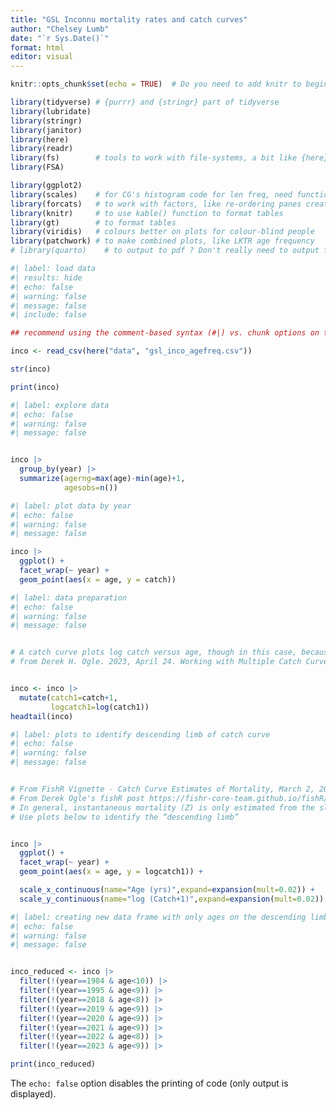 ```yaml
---
title: "GSL Inconnu mortality rates and catch curves"
author: "Chelsey Lumb"
date: "`r Sys.Date()`"
format: html
editor: visual
---
```


```r
knitr::opts_chunk$set(echo = TRUE)  # Do you need to add knitr to beginning of quarto file? It doesn't look like it from https://quarto.org/docs/tools/rstudio.html
```

```r
library(tidyverse) # {purrr} and {stringr} part of tidyverse
library(lubridate)
library(stringr)
library(janitor)
library(here)
library(readr)
library(fs)        # tools to work with file-systems, a bit like {here}
library(FSA)

library(ggplot2)
library(scales)    # for CG's histogram code for len freq, need function "percent_format" for y-axes
library(forcats)   # to work with factors, like re-ordering panes created facet_grid()
library(knitr)     # to use kable() function to format tables
library(gt)        # to format tables
library(viridis)   # colours better on plots for colour-blind people
library(patchwork) # to make combined plots, like LKTR age frequency
# library(quarto)    # to output to pdf ? Don't really need to output file or report for mort rate estimates
```

```r
#| label: load data
#| results: hide
#| echo: false
#| warning: false
#| message: false
#| include: false

## recommend using the comment-based syntax (#|) vs. chunk options on the first line (e.g. ```{r, echo = FALSE}) to make documents more portable and consistent across execution engines https://quarto.org/docs/tools/rstudio.html

inco <- read_csv(here("data", "gsl_inco_agefreq.csv"))

str(inco)

print(inco)
```

```r
#| label: explore data 
#| echo: false
#| warning: false
#| message: false


inco |>  
  group_by(year) |>
  summarize(agerng=max(age)-min(age)+1,
            agesobs=n()) 
```

```r
#| label: plot data by year 
#| echo: false
#| warning: false
#| message: false

inco |>   
  ggplot() +
  facet_wrap(~ year) +
  geom_point(aes(x = age, y = catch))
```


```r
#| label: data preparation 
#| echo: false
#| warning: false
#| message: false


# A catch curve plots log catch versus age, though in this case, because of the presence of zero catches for some ages, log catch plus 1 was used 
# from Derek H. Ogle. 2023, April 24. Working with Multiple Catch Curves. https://fishr-core-team.github.io/fishR//blog/posts/2023-4-24_Multiple_CatchCurves.


inco <- inco |>
  mutate(catch1=catch+1,
         logcatch1=log(catch1))
headtail(inco)

``` 


```r
#| label: plots to identify descending limb of catch curve 
#| echo: false
#| warning: false
#| message: false


# From FishR Vignette - Catch Curve Estimates of Mortality, March 2, 2013, plot scatterplot of age vs log(10)Catch, this is the catch curve
# From Derek Ogle's fishR post https://fishr-core-team.github.io/fishR/blog/posts/2023-4-24_Multiple_CatchCurves/
# In general, instantaneous mortality (Z) is only estimated from the slope of the “descending limb” of the catch curve
# Use plots below to identify the “descending limb”


inco |>   
  ggplot() +
  facet_wrap(~ year) +
  geom_point(aes(x = age, y = logcatch1)) +

  scale_x_continuous(name="Age (yrs)",expand=expansion(mult=0.02)) +
  scale_y_continuous(name="log (Catch+1)",expand=expansion(mult=0.02))
```


```r
#| label: creating new data frame with only ages on the descending limb 
#| echo: false
#| warning: false
#| message: false


inco_reduced <- inco |>
  filter(!(year==1984 & age<10)) |>
  filter(!(year==1995 & age<9)) |>
  filter(!(year==2018 & age<8)) |>
  filter(!(year==2019 & age<9)) |>
  filter(!(year==2020 & age<9)) |>
  filter(!(year==2021 & age<9)) |>
  filter(!(year==2022 & age<8)) |>
  filter(!(year==2023 & age<9)) |>

print(inco_reduced)

```






The `echo: false` option disables the printing of code (only output is displayed).
